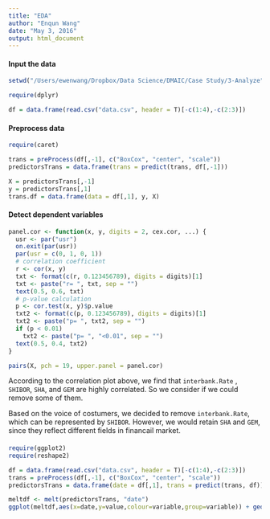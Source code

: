 ```yaml
---
title: "EDA"
author: "Enqun Wang"
date: "May 3, 2016"
output: html_document
---
```


#### Input the data

```r
setwd("/Users/ewenwang/Dropbox/Data Science/DMAIC/Case Study/3-Analyze")

require(dplyr)

df = data.frame(read.csv("data.csv", header = T)[-c(1:4),-c(2:3)])
```

#### Preprocess data

```r
require(caret)

trans = preProcess(df[,-1], c("BoxCox", "center", "scale"))
predictorsTrans = data.frame(trans = predict(trans, df[,-1]))

X = predictorsTrans[,-1]
y = predictorsTrans[,1]
trans.df = data.frame(data = df[,1], y, X)
```

#### Detect dependent variables

```r
panel.cor <- function(x, y, digits = 2, cex.cor, ...) {
  usr <- par("usr")
  on.exit(par(usr))
  par(usr = c(0, 1, 0, 1))
  # correlation coefficient
  r <- cor(x, y)
  txt <- format(c(r, 0.123456789), digits = digits)[1]
  txt <- paste("r= ", txt, sep = "")
  text(0.5, 0.6, txt)
  # p-value calculation
  p <- cor.test(x, y)$p.value
  txt2 <- format(c(p, 0.123456789), digits = digits)[1]
  txt2 <- paste("p= ", txt2, sep = "")
  if (p < 0.01) 
    txt2 <- paste("p= ", "<0.01", sep = "")
  text(0.5, 0.4, txt2)
}

pairs(X, pch = 19, upper.panel = panel.cor)
```

According to the correlation plot above, we find that `interbank.Rate` , `SHIBOR`, `SHA`, and `GEM` are highly correlated. So we consider if we could remove some of them. 

Based on the voice of costumers, we decided to remove `interbank.Rate`, which can be represented by `SHIBOR`. However, we would retain `SHA` and `GEM`, since they reflect different fields in financail market. 

#### 

```r
require(ggplot2)
require(reshape2)

df = data.frame(read.csv("data.csv", header = T)[-c(1:4),-c(2:3)])
trans = preProcess(df[,-1], c("BoxCox", "center", "scale"))
predictorsTrans = data.frame(date = df[,1], trans = predict(trans, df))

meltdf <- melt(predictorsTrans, "date")
ggplot(meltdf,aes(x=date,y=value,colour=variable,group=variable)) + geom_line()
```














